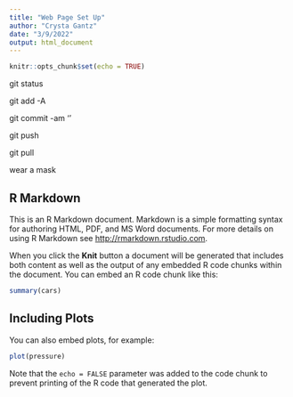 ```yaml
---
title: "Web Page Set Up"
author: "Crysta Gantz"
date: "3/9/2022"
output: html_document
---
```


```r
knitr::opts_chunk$set(echo = TRUE)
```
git status 

git add -A 

git commit -am '<message>'

git push 

git pull 

wear a mask

## R Markdown

This is an R Markdown document. Markdown is a simple formatting syntax for authoring HTML, PDF, and MS Word documents. For more details on using R Markdown see <http://rmarkdown.rstudio.com>.

When you click the **Knit** button a document will be generated that includes both content as well as the output of any embedded R code chunks within the document. You can embed an R code chunk like this:

```r
summary(cars)
```

## Including Plots

You can also embed plots, for example:

```r
plot(pressure)
```

Note that the `echo = FALSE` parameter was added to the code chunk to prevent printing of the R code that generated the plot.
